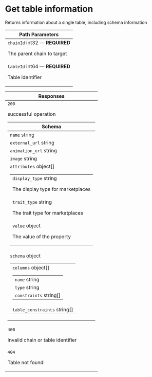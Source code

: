 # Get table information



Returns information about a single table, including schema information

<table style={{"display":"table","width":"100%"}}><thead><tr><th style={{"textAlign":"left"}}>Path Parameters</th></tr></thead><tbody><tr><td><code>chainId</code><span style={{"opacity":"0.6"}}> int32</span><span style={{"opacity":"0.6"}}> — </span><strong style={{"fontSize":"var(--ifm-code-font-size)","color":"var(--openapi-required)"}}> REQUIRED</strong><div style={{"marginTop":"var(--ifm-table-cell-padding)"}}>

The parent chain to target

</div></td></tr><tr><td><code>tableId</code><span style={{"opacity":"0.6"}}> int64</span><span style={{"opacity":"0.6"}}> — </span><strong style={{"fontSize":"var(--ifm-code-font-size)","color":"var(--openapi-required)"}}> REQUIRED</strong><div style={{"marginTop":"var(--ifm-table-cell-padding)"}}>

Table identifier

</div></td></tr></tbody></table><table style={{"display":"table","width":"100%"}}><thead><tr><th style={{"textAlign":"left"}}>Responses</th></tr></thead><tbody><tr><td><div style={{"display":"flex"}}><div style={{"marginRight":"var(--ifm-table-cell-padding)"}}><code>200</code></div><div>

successful operation

</div></div><div><table style={{"display":"table","width":"100%","marginTop":"var(--ifm-table-cell-padding)","marginBottom":"0px"}}><thead><tr><th style={{"textAlign":"left"}}>Schema <div></div></th></tr></thead><tbody><tr><td><code>name</code><span style={{"opacity":"0.6"}}> string</span></td></tr><tr><td><code>external_url</code><span style={{"opacity":"0.6"}}> string</span></td></tr><tr><td><code>animation_url</code><span style={{"opacity":"0.6"}}> string</span></td></tr><tr><td><code>image</code><span style={{"opacity":"0.6"}}> string</span></td></tr><tr><td><code>attributes</code><span style={{"opacity":"0.6"}}> object[]</span><table style={{"display":"table","width":"100%","marginTop":"var(--ifm-table-cell-padding)","marginBottom":"0px"}}><tbody><tr><td><code>display_type</code><span style={{"opacity":"0.6"}}> string</span><div style={{"marginTop":"var(--ifm-table-cell-padding)"}}>

The display type for marketplaces

</div></td></tr><tr><td><code>trait_type</code><span style={{"opacity":"0.6"}}> string</span><div style={{"marginTop":"var(--ifm-table-cell-padding)"}}>

The trait type for marketplaces

</div></td></tr><tr><td><code>value</code><span style={{"opacity":"0.6"}}> object</span><div style={{"marginTop":"var(--ifm-table-cell-padding)"}}>

The value of the property

</div></td></tr></tbody></table></td></tr><tr><td><code>schema</code><span style={{"opacity":"0.6"}}> object</span><table style={{"display":"table","width":"100%","marginTop":"var(--ifm-table-cell-padding)","marginBottom":"0px"}}><tbody><tr><td><code>columns</code><span style={{"opacity":"0.6"}}> object[]</span><table style={{"display":"table","width":"100%","marginTop":"var(--ifm-table-cell-padding)","marginBottom":"0px"}}><tbody><tr><td><code>name</code><span style={{"opacity":"0.6"}}> string</span></td></tr><tr><td><code>type</code><span style={{"opacity":"0.6"}}> string</span></td></tr><tr><td><code>constraints</code><span style={{"opacity":"0.6"}}> string[]</span></td></tr></tbody></table></td></tr><tr><td><code>table_constraints</code><span style={{"opacity":"0.6"}}> string[]</span></td></tr></tbody></table></td></tr></tbody></table></div></td></tr><tr><td><div style={{"display":"flex"}}><div style={{"marginRight":"var(--ifm-table-cell-padding)"}}><code>400</code></div><div>

Invalid chain or table identifier

</div></div><div></div></td></tr><tr><td><div style={{"display":"flex"}}><div style={{"marginRight":"var(--ifm-table-cell-padding)"}}><code>404</code></div><div>

Table not found

</div></div><div></div></td></tr></tbody></table>